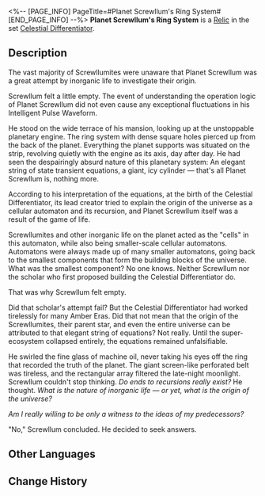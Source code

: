 <%-- [PAGE_INFO]
PageTitle=#Planet Screwllum's Ring System#
[END_PAGE_INFO] --%>
{{Relic Infobox
|id        = 63056
|image     = Item Planet Screwllum's Ring System.png{{subst:void|<!--$UPLOAD:<<SpriteOutput/RelicFigures/IconRelic_305_6.png>-<Item Planet Screwllum's Ring System.png>-<Relic Icons>>-->}}
|set       = Celestial Differentiator
|piece     = Planar Sphere
|mentions  = 
}}
{{Description|The planetary ring supports all of Planet Screwllum. Just how many are aware that the dense porous rectangular array reflects the truth about the planetary system?}}
'''Planet Screwllum's Ring System''' is a [[Relic]] in the set [[Celestial Differentiator]].

==Description==
The vast majority of Screwllumites were unaware that Planet Screwllum was a great attempt by inorganic life to investigate their origin.

Screwllum felt a little empty. The event of understanding the operation logic of Planet Screwllum did not even cause any exceptional fluctuations in his Intelligent Pulse Waveform.

He stood on the wide terrace of his mansion, looking up at the unstoppable planetary engine. The ring system with dense square holes pierced up from the back of the planet. Everything the planet supports was situated on the strip, revolving quietly with the engine as its axis, day after day. He had seen the despairingly absurd nature of this planetary system: An elegant string of state transient equations, a giant, icy cylinder &mdash; that's all Planet Screwllum is, nothing more.

According to his interpretation of the equations, at the birth of the Celestial Differentiator, its lead creator tried to explain the origin of the universe as a cellular automaton and its recursion, and Planet Screwllum itself was a result of the game of life.

Screwllumites and other inorganic life on the planet acted as the "cells" in this automaton, while also being smaller-scale cellular automatons. Automatons were always made up of many smaller automatons, going back to the smallest components that form the building blocks of the universe. What was the smallest component? No one knows. Neither Screwllum nor the scholar who first proposed building the Celestial Differentiator do.

That was why Screwllum felt empty.

Did that scholar's attempt fail? But the Celestial Differentiator had worked tirelessly for many Amber Eras. Did that not mean that the origin of the Screwllumites, their parent star, and even the entire universe can be attributed to that elegant string of equations? Not really. Until the super-ecosystem collapsed entirely, the equations remained unfalsifiable.

He swirled the fine glass of machine oil, never taking his eyes off the ring that recorded the truth of the planet. The giant screen-like perforated belt was tireless, and the rectangular array filtered the late-night moonlight. Screwllum couldn't stop thinking. ''Do ends to recursions really exist?'' He thought. ''What is the nature of inorganic life &mdash; or yet, what is the origin of the universe?''

''Am I really willing to be only a witness to the ideas of my predecessors?''

"No," Screwllum concluded. He decided to seek answers.

==Other Languages==
{{Other Languages
|en   = Planet Screwllum's Ring System
|zhs  = 螺丝星的环星孔带
|zht  = 螺絲星的環星孔帶
|ja   = スクリュー{{Rubi|星|せい}}の{{Rubi|穿孔惑星|せんこうわくせい}}リング
|ko   = 스크루룸별의 행성 고리
|es   = Anillos del planeta Tornillia
|fr   = Système d'anneau de la planète Screwllum
|ru   = Кольцевая система Скрюллума
|th   = Planet Screwllum's Ring System
|vi   = Vành Đai Của Hành Tinh Screwllum
|de   = Ringsystem des Planeten Screwllum
|id   = Planet Screwllum's Ring System
|pt   = Sistema de Anéis do Planeta Screwllum
}}

==Change History==
{{Change History|1.0}}